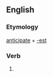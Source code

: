 ==English==

===Etymology===
[[anticipate]] + [[-est]]

===Verb===
'''{{PAGENAME}}'''

# {{archaic}} {{second-person singular of|[[anticipate]]}}